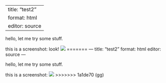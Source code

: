 
---
title: "test2"
format: html
editor: source
---

hello, let me try some stuff.

this is a screenshot: look!
![](screenshot.png)
=======
---
title: "test2"
format: html
editor: source
---

hello, let me try some stuff.

this is a screenshot:
![](screenshot.png)
>>>>>>> 1a1de70 (gg)
